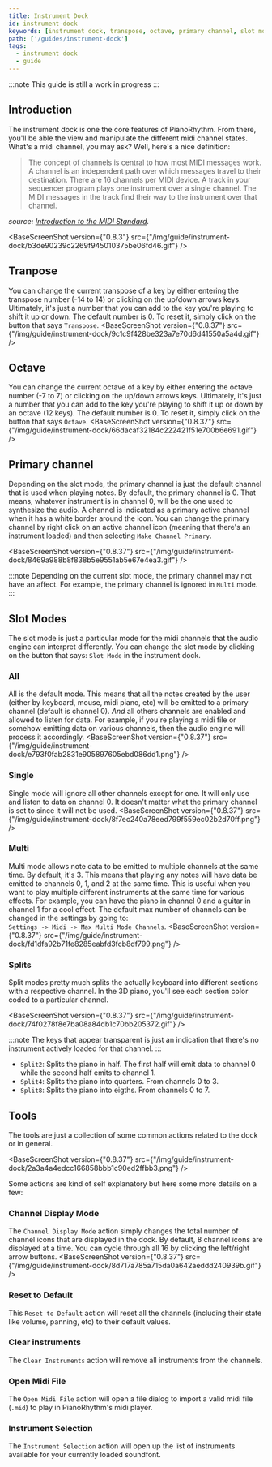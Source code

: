 ```yaml
---
title: Instrument Dock
id: instrument-dock
keywords: [instrument dock, transpose, octave, primary channel, slot mode, dock tools]
path: ['/guides/instrument-dock']
tags:
  - instrument dock
  - guide
---
```



:::note
This guide is still a work in progress
:::

## Introduction

The instrument dock is one the core features of PianoRhythm. From there, you'll be able the view and manipulate the different
midi channel states. What's a midi channel, you may ask? Well, here's a nice definition:
> The concept of channels is central to how most MIDI messages work. A channel is an independent path over which messages travel to their destination. There are 16 channels per MIDI device. A track in your sequencer program plays one instrument over a single channel. The MIDI messages in the track find their way to the instrument over that channel.

_source: [Introduction to the MIDI Standard](https://cecm.indiana.edu/361/midi.html#:~:text=MIDI%20Channels&text=A%20channel%20is%20an%20independent,the%20instrument%20over%20that%20channel)._

<BaseScreenShot version={"0.8.3"} src={"/img/guide/instrument-dock/b3de90239c2269f945010375be06fd46.gif"} />

## Tranpose
You can change the current transpose of a key by either entering the transpose number (-14 to 14) or clicking on the up/down arrows keys.
Ultimately, it's just a number that you can add to the key you're playing to shift it up or down.
The default number is 0. To reset it, simply click on the button that says `Transpose`.
<BaseScreenShot version={"0.8.37"} src={"/img/guide/instrument-dock/9c1c9f428be323a7e70d6d41550a5a4d.gif"} />

## Octave
You can change the current octave of a key by either entering the octave number (-7 to 7) or clicking on the up/down arrows keys.
Ultimately, it's just a number that you can add to the key you're playing to shift it up or down by an octave (12 keys).
The default number is 0. To reset it, simply click on the button that says `Octave`.
<BaseScreenShot version={"0.8.37"} src={"/img/guide/instrument-dock/66dacaf32184c222421f51e700b6e691.gif"} />

## Primary channel
Depending on the slot mode, the primary channel is just the default channel that is used when playing notes. By default, the primary channel is 0.
That means, whatever instrument is in channel 0, will be the one used to synthesize the audio. A channel is indicated as a primary active channel when it has a white border around the icon.
You can change the primary channel by right click on an active channel icon (meaning that there's an instrument loaded) and then selecting `Make Channel Primary`.

<BaseScreenShot version={"0.8.37"} src={"/img/guide/instrument-dock/8469a988b8f838b5e9551ab5e67e4ea3.gif"} />

:::note
Depending on the current slot mode, the primary channel may not have an affect.
For example, the primary channel is ignored in `Multi` mode.
:::

## Slot Modes
The slot mode is just a particular mode for the midi channels that the audio engine can interpret differently.
You can change the slot mode by clicking on the button that says: `Slot Mode` in the instrument dock.

### All
All is the default mode. This means that all the notes created by the user (either by keyboard, mouse, midi piano, etc)
will be emitted to a primary channel (default is channel 0). _And_ all others channels are enabled and allowed to listen for data.
For example, if you're playing a midi file or somehow emitting data on various channels, then the audio engine will process it accordingly.
<BaseScreenShot version={"0.8.37"} src={"/img/guide/instrument-dock/e793f0fab2831e905897605ebd086dd1.png"} />

### Single
Single mode will ignore all other channels except for one. It will only use and listen to data on channel 0.
It doesn't matter what the primary channel is set to since it will not be used.
<BaseScreenShot version={"0.8.37"} src={"/img/guide/instrument-dock/8f7ec240a78eed799f559ec02b2d70ff.png"} />

### Multi
Multi mode allows note data to be emitted to multiple channels at the same time. By default, it's 3.
This means that playing any notes will have data be emitted to channels 0, 1, and 2 at the same time. This is useful when you want to play
multiple different instruments at the same time for various effects.
For example, you can have the piano in channel 0 and a guitar in channel 1 for a cool effect. The default max number of channels
can be changed in the settings by going to: <br/>`Settings -> Midi -> Max Multi Mode Channels`.
<BaseScreenShot version={"0.8.37"} src={"/img/guide/instrument-dock/fd1dfa92b71fe8285eabfd3fcb8df799.png"} />

### Splits
  Split modes pretty much splits the actually keyboard into different sections with a respective channel. In the 3D piano, you'll see each section color coded to a particular channel.

  <BaseScreenShot version={"0.8.37"} src={"/img/guide/instrument-dock/74f0278f8e7ba08a84db1c70bb205372.gif"} />

:::note
The keys that appear transparent is just an indication that there's no instrument actively loaded for that channel.
:::

  - `Split2`: Splits the piano in half. The first half will emit data to channel 0 while the second half emits to channel 1.
  - `Split4`: Splits the piano into quarters. From channels 0 to 3.
  - `Split8`: Splits the piano into eigths. From channels 0 to 7.


## Tools

The tools are just a collection of some common actions related to the dock or in general.

<BaseScreenShot version={"0.8.37"} src={"/img/guide/instrument-dock/2a3a4a4edcc166858bbb1c90ed2ffbb3.png"} />

Some actions are kind of self explanatory but here some more details on a few:

### Channel Display Mode
The `Channel Display Mode` action simply changes the total number of channel icons that are displayed in the dock.
By default, 8 channel icons are displayed at a time. You can cycle through all 16 by clicking the left/right arrow buttons.
<BaseScreenShot version={"0.8.37"} src={"/img/guide/instrument-dock/8d717a785a715da0a642aeddd240939b.gif"} />

### Reset to Default
This `Reset to Default` action will reset all the channels (including their state like volume, panning, etc) to their default values.

### Clear instruments
The `Clear Instruments` action will remove all instruments from the channels.

### Open Midi File
The `Open Midi File` action will open a file dialog to import a valid midi file (`.mid`) to play in PianoRhythm's midi player.

### Instrument Selection
The `Instrument Selection` action will open up the list of instruments available for your currently loaded soundfont.
